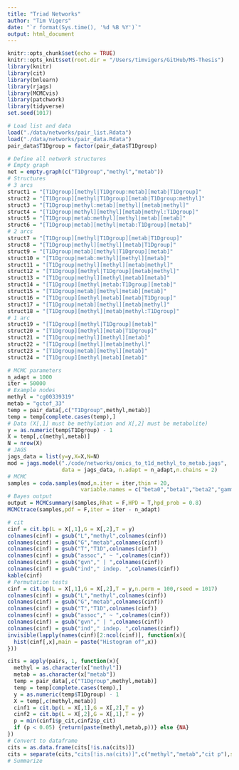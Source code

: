 ```yaml
---
title: "Triad Networks"
author: "Tim Vigers"
date: "`r format(Sys.time(), '%d %B %Y')`"
output: html_document
---
```


```r
knitr::opts_chunk$set(echo = TRUE)
knitr::opts_knit$set(root.dir = "/Users/timvigers/GitHub/MS-Thesis")
library(knitr)
library(cit)
library(bnlearn)
library(rjags)
library(MCMCvis)
library(patchwork)
library(tidyverse)
set.seed(1017)
```

```r
# Load list and data
load("./data/networks/pair_list.Rdata")
load("./data/networks/pair_data.Rdata")
pair_data$T1Dgroup = factor(pair_data$T1Dgroup)
```

```r
# Define all network structures
# Empty graph
net = empty.graph(c("T1Dgroup","methyl","metab"))
# Structures
# 3 arcs
struct1 = "[T1Dgroup][methyl|T1Dgroup:metab][metab|T1Dgroup]"
struct2 = "[T1Dgroup][methyl|T1Dgroup][metab|T1Dgroup:methyl]"
struct3 = "[T1Dgroup|methyl:metab][methyl][metab|methyl]"
struct4 = "[T1Dgroup|methyl][methyl][metab|methyl:T1Dgroup]"
struct5 = "[T1Dgroup|metab:methyl][methyl|metab][metab]"
struct6 = "[T1Dgroup|metab][methyl|metab:T1Dgroup][metab]"
# 2 arcs
struct7 = "[T1Dgroup][methyl|T1Dgroup][metab|T1Dgroup]"
struct8 = "[T1Dgroup|methyl][methyl][metab|T1Dgroup]"
struct9 = "[T1Dgroup|metab][methyl|T1Dgroup][metab]"
struct10 = "[T1Dgroup|metab:methyl][methyl][metab]"
struct11 = "[T1Dgroup|methyl][methyl][metab|methyl]"
struct12 = "[T1Dgroup][methyl|T1Dgroup][metab|methyl]"
struct13 = "[T1Dgroup|methyl][methyl|metab][metab]"
struct14 = "[T1Dgroup][methyl|metab:T1Dgroup][metab]"
struct15 = "[T1Dgroup|metab][methyl|metab][metab]"
struct16 = "[T1Dgroup][methyl|metab][metab|T1Dgroup]"
struct17 = "[T1Dgroup|metab][methyl][metab|methyl]"
struct18 = "[T1Dgroup][methyl][metab|methyl:T1Dgroup]"
# 1 arc
struct19 = "[T1Dgroup][methyl|T1Dgroup][metab]"
struct20 = "[T1Dgroup][methyl][metab|T1Dgroup]"
struct21 = "[T1Dgroup|methyl][methyl][metab]"
struct22 = "[T1Dgroup][methyl][metab|methyl]"
struct23 = "[T1Dgroup|metab][methyl][metab]"
struct24 = "[T1Dgroup][methyl|metab][metab]"
```

```r
# MCMC parameters
n_adapt = 1000
iter = 50000
# Example nodes
methyl = "cg00339319"
metab = "gctof_33"
temp = pair_data[,c("T1Dgroup",methyl,metab)]
temp = temp[complete.cases(temp),]
# Data (X[,1] must be methylation and X[,2] must be metabolite)
y = as.numeric(temp$T1Dgroup) - 1
X = temp[,c(methyl,metab)]
N = nrow(X)
# JAGS
jags_data = list(y=y,X=X,N=N)
mod = jags.model("./code/networks/omics_to_t1d_methyl_to_metab.jags",
                 data = jags_data, n.adapt = n_adapt,n.chains = 2)
# MCMC
samples = coda.samples(mod,n.iter = iter,thin = 20,
                       variable.names = c("beta0","beta1","beta2","gamma0","gamma1"))
# Bayes output
output = MCMCsummary(samples,Rhat = F,HPD = T,hpd_prob = 0.8)
MCMCtrace(samples,pdf = F,iter = iter - n_adapt)
```

```r
# cit
cinf = cit.bp(L = X[,1],G = X[,2],T = y)
colnames(cinf) = gsub("L","methyl",colnames(cinf))
colnames(cinf) = gsub("G","metab",colnames(cinf))
colnames(cinf) = gsub("T","T1D",colnames(cinf))
colnames(cinf) = gsub("assoc"," ~ ",colnames(cinf))
colnames(cinf) = gsub("gvn"," | ",colnames(cinf))
colnames(cinf) = gsub("ind"," indep. ",colnames(cinf))
kable(cinf)
# Permutation tests
cinf = cit.bp(L = X[,1],G = X[,2],T = y,n.perm = 100,rseed = 1017)
colnames(cinf) = gsub("L","methyl",colnames(cinf))
colnames(cinf) = gsub("G","metab",colnames(cinf))
colnames(cinf) = gsub("T","T1D",colnames(cinf))
colnames(cinf) = gsub("assoc"," ~ ",colnames(cinf))
colnames(cinf) = gsub("gvn"," | ",colnames(cinf))
colnames(cinf) = gsub("ind"," indep. ",colnames(cinf))
invisible(lapply(names(cinf)[2:ncol(cinf)], function(x){
  hist(cinf[,x],main = paste("Histogram of",x))
}))
```

```r
cits = apply(pairs, 1, function(x){
  methyl = as.character(x["methyl"])
  metab = as.character(x["metab"])
  temp = pair_data[,c("T1Dgroup",methyl,metab)]
  temp = temp[complete.cases(temp),]
  y = as.numeric(temp$T1Dgroup) - 1
  X = temp[,c(methyl,metab)]
  cinf1 = cit.bp(L = X[,1],G = X[,2],T = y)
  cinf2 = cit.bp(L = X[,2],G = X[,1],T = y)
  p = min(cinf1$p_cit,cinf2$p_cit)
  if (p < 0.05) {return(paste(methyl,metab,p))} else {NA}
})
# Convert to dataframe
cits = as.data.frame(cits[!is.na(cits)])
cits = separate(cits,"cits[!is.na(cits)]",c("methyl","metab","cit p"),sep = " ")
# Summarize

```
